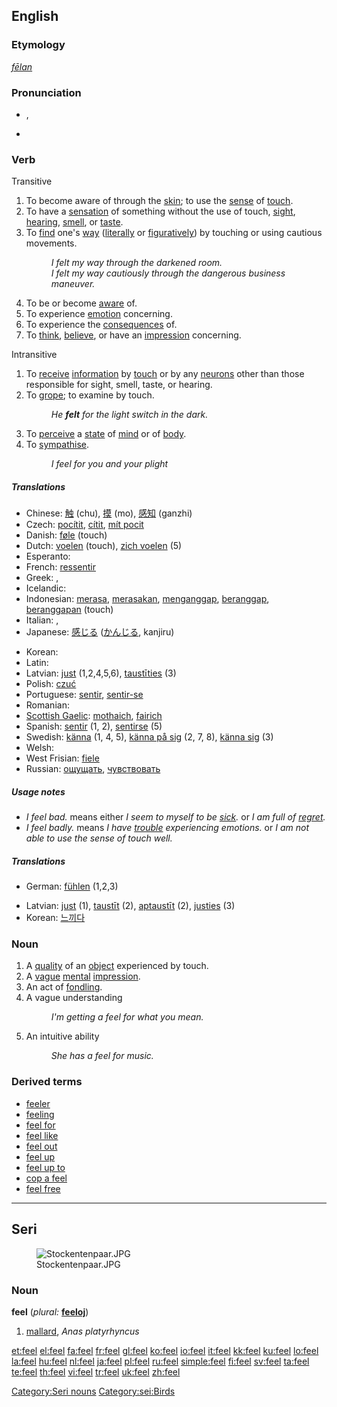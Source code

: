 {{wikipedia|dab=feel}}
==English==

{{rank|hour|air|reason|369|feel|behind|sn|really}}

===Etymology===
{{OE.}} ''[[fēlan]]''

===Pronunciation===
* {{IPA|/fiːl/}}, {{SAMPA|/fi:l/}}
* {{audio|en-us-feel.ogg|Audio (US)}}
*: {{rhymes|iːl}}

===Verb===
{{en-verb|feels|feeling|felt}}

;Transitive

# To become aware of through the [[skin]]; to use the [[sense]] of [[touch]].
# To have a [[sensation]] of something without the use of touch, [[sight]], [[hearing]], [[smell]], or [[taste]].
# To [[find]] one's [[way]] ([[literally]] or [[figuratively]]) by touching or using cautious movements.
#: ''I felt my way through the darkened room.''
#: ''I felt my way cautiously through the dangerous business maneuver.''
# To be or become [[aware]] of.
# To experience [[emotion]] concerning.
# To experience the [[consequence]]s of.
# To [[think]], [[believe]], or have an [[impression]] concerning.
;Intransitive
# To [[receive]] [[information]] by [[touch]] or by any [[neuron]]s other than those responsible for sight, smell, taste, or hearing.
# To [[grope]]; to examine by touch.
#: ''He '''felt''' for the light switch in the dark.''
# To [[perceive]] a [[state]] of [[mind]] or of [[body]].
# To [[sympathise]].
#: ''I feel for you and your plight''

=====Translations=====
{{top}}
* Chinese: [[触]] (chu), [[摸]] (mo), [[感知]] (ganzhi)
* Czech: [[pocítit]], [[cítit]], [[mít pocit]]
* Danish: [[føle]] (touch)
* Dutch: [[voelen]] (touch), [[zich voelen]] (5)
* Esperanto: {{t-|eo|senti|xs=Esperanto}}
* French: [[ressentir]]
* Greek: {{t+|el|νιώθω|sc=Grek}}, {{t+|el|αισθάνομαι|sc=Grek}}
* Icelandic: {{t+|is|finna}}
* Indonesian: [[rasa|merasa]], [[rasa|merasakan]], [[anggap|menganggap]], [[anggap|beranggap]],   [[anggap|beranggapan]] (touch)
* Italian: {{t+|it|sentire}}, {{t+|it|sentirsi}}
* Japanese: [[感じる]] ([[かんじる]], kanjiru)
{{mid}}
* Korean: {{t+|ko|느끼다|sc=Hang}}
* Latin: {{t-|la|sentire|alt=sentīre}}
* Latvian: [[just]] (1,2,4,5,6), [[taustīties]] (3)
* Polish: [[czuć]]
* Portuguese: [[sentir]], [[sentir-se]]
* Romanian: {{t-|ro|simţi|alt=a (se) simţi}}
* [[Scottish Gaelic]]: [[mothaich]], [[fairich]]
* Spanish: [[sentir]] (1, 2), [[sentir]]se (5)
* Swedish: [[känna]] (1, 4, 5), [[känna på sig]] (2, 7, 8), [[känna sig]] (3)
* Welsh: {{t-|cy|feel|xs=Welsh}}
* West Frisian: [[fiele]]
* Russian: [[ощущать]], [[чувствовать]]
{{bottom}}

=====Usage notes=====
* ''I feel bad.'' means either ''I seem to myself to be [[sick]].'' or ''I am full of [[regret]].''
* ''I feel badly.'' means ''I have [[trouble]] experiencing emotions.'' or ''I am not able to use the sense of touch well.''

=====Translations=====
{{rfc-trans}}
{{top}}
* German: [[fühlen]] (1,2,3)
{{mid}}
* Latvian: [[just]] (1), [[taustīt]] (2), [[aptaustīt]] (2), [[justies]] (3)
* Korean: [[느끼다]]
{{bottom}}

===Noun===
{{en-noun}}

# A [[quality]] of an [[object]] experienced by touch.
# A [[vague]] [[mental]] [[impression]].
# An act of [[fondle|fondling]].
# A vague understanding
#: ''I'm getting a feel for what you mean.''
# An intuitive ability
#: ''She has a feel for music.''

===Derived terms===
* [[feeler]]
* [[feeling]]
* [[feel for]]
* [[feel like]]
* [[feel out]]
* [[feel up]]
* [[feel up to]]
* [[cop a feel]]
* [[feel free]]

----

==Seri==
[[Image:Stockentenpaar.JPG|thumb|right]]

===Noun===
'''feel''' (''plural:'' '''[[feeloj]]''')

# [[mallard]], ''Anas platyrhyncus''

[[Category:Seri nouns]]
[[Category:sei:Birds]]

[[et:feel]]
[[el:feel]]
[[fa:feel]]
[[fr:feel]]
[[gl:feel]]
[[ko:feel]]
[[io:feel]]
[[it:feel]]
[[kk:feel]]
[[ku:feel]]
[[lo:feel]]
[[la:feel]]
[[hu:feel]]
[[nl:feel]]
[[ja:feel]]
[[pl:feel]]
[[ru:feel]]
[[simple:feel]]
[[fi:feel]]
[[sv:feel]]
[[ta:feel]]
[[te:feel]]
[[th:feel]]
[[vi:feel]]
[[tr:feel]]
[[uk:feel]]
[[zh:feel]]